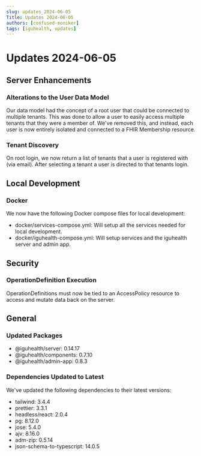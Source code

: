 ```yaml
---
slug: updates_2024-06-05
Title: Updates 2024-06-05
authors: [confused-moniker]
tags: [iguhealth, updates]
---
```


# Updates 2024-06-05

## Server Enhancements

### Alterations to the User Data Model
Our data model had the concept of a root user that could be connected to multiple tenants. This was done to allow a user to easily access multiple tenants that they were a member of.
We've removed this, and instead, each user is now entirely isolated and connected to a FHIR Membership resource.

### Tenant Discovery
On root login, we now return a list of tenants that a user is registered with (via email). After selecting a tenant a user is directed to that tenants login.

## Local Development

### Docker
We now have the following Docker compose files for local development:

* docker/services-compose.yml: Will setup all the services needed for local development.
* docker/iguhealth-compose.yml: Will setup services and the iguhealth server and admin app.

## Security

### OperationDefinition Execution
OperationDefinitions must now be tied to an AccessPolicy resource to access and mutate data back on the server.

## General

### Updated Packages
* @iguhealth/server: 0.14.17
* @iguhealth/components: 0.7.10
* @iguhealth/admin-app: 0.8.3


### Dependencies Updated to Latest
We've updated the following dependencies to their latest versions:

* tailwind: 3.4.4
* prettier: 3.3.1
* headless/react: 2.0.4
* pg: 8.12.0
* jose: 5.4.0
* ajv: 8.16.0
* adm-zip: 0.5.14
* json-schema-to-typescript: 14.0.5